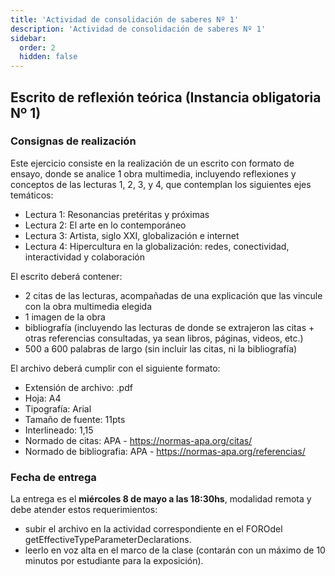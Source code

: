 ```yaml
---
title: 'Actividad de consolidación de saberes Nº 1'
description: 'Actividad de consolidación de saberes Nº 1'
sidebar:
  order: 2
  hidden: false
---
```


## Escrito de reflexión teórica (Instancia obligatoria Nº 1)

### Consignas de realización

Este ejercicio consiste en la realización de un escrito con formato de ensayo, donde se analice 1 obra multimedia, incluyendo reflexiones y conceptos de las lecturas 1, 2, 3, y 4, que contemplan los siguientes ejes temáticos:

- Lectura 1: Resonancias pretéritas y próximas
- Lectura 2: El arte en lo contemporáneo
- Lectura 3: Artista, siglo XXI, globalización e internet
- Lectura 4: Hipercultura en la globalización: redes, conectividad, interactividad y colaboración

El escrito deberá contener:

- 2 citas de las lecturas, acompañadas de una explicación que las vincule con la obra multimedia elegida
- 1 imagen de la obra
- bibliografía (incluyendo las lecturas de donde se extrajeron las citas + otras referencias consultadas, ya sean libros, páginas, videos, etc.)
- 500 a 600 palabras de largo (sin incluir las citas, ni la bibliografía)

El archivo deberá cumplir con el siguiente formato:

- Extensión de archivo: .pdf
- Hoja: A4
- Tipografía: Arial
- Tamaño de fuente: 11pts
- Interlineado: 1,15
- Normado de citas: APA - https://normas-apa.org/citas/
- Normado de bibliografia: APA - https://normas-apa.org/referencias/

### Fecha de entrega

La entrega es el **miércoles 8 de mayo a las 18:30hs**, modalidad remota y debe atender estos requerimientos:

- subir el archivo en la actividad correspondiente en el FOROdel getEffectiveTypeParameterDeclarations.
- leerlo en voz alta en el marco de la clase (contarán con un máximo de 10 minutos por estudiante para la exposición).
